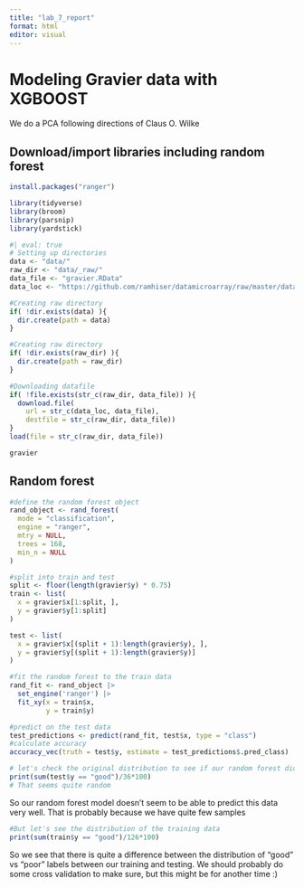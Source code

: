 ```yaml
---
title: "lab_7_report"
format: html
editor: visual
---
```


# Modeling Gravier data with XGBOOST

We do a PCA following directions of Claus O. Wilke

## Download/import libraries including random forest

```r
install.packages("ranger")
```

```r
library(tidyverse)
library(broom)
library(parsnip)
library(yardstick)
```

```r
#| eval: true
# Setting up directories
data <- "data/"
raw_dir <- "data/_raw/"
data_file <- "gravier.RData"
data_loc <- "https://github.com/ramhiser/datamicroarray/raw/master/data/"

#Creating raw directory
if( !dir.exists(data) ){
  dir.create(path = data)
}

#Creating raw directory
if( !dir.exists(raw_dir) ){
  dir.create(path = raw_dir)
}

#Downloading datafile
if( !file.exists(str_c(raw_dir, data_file)) ){
  download.file(
    url = str_c(data_loc, data_file),
    destfile = str_c(raw_dir, data_file))
}
load(file = str_c(raw_dir, data_file))
```

```r
gravier
```

## Random forest

```r
#define the random forest object
rand_object <- rand_forest(
  mode = "classification",
  engine = "ranger",
  mtry = NULL,
  trees = 168,
  min_n = NULL
)
```

```r
#split into train and test
split <- floor(length(gravier$y) * 0.75)
train <- list(
  x = gravier$x[1:split, ],
  y = gravier$y[1:split]
)

test <- list(
  x = gravier$x[(split + 1):length(gravier$y), ],
  y = gravier$y[(split + 1):length(gravier$y)]
)
```

```r
#fit the random forest to the train data
rand_fit <- rand_object |> 
  set_engine('ranger') |> 
  fit_xy(x = train$x,
         y = train$y)
```

```r
#predict on the test data
test_predictions <- predict(rand_fit, test$x, type = "class")
#calculate accuracy
accuracy_vec(truth = test$y, estimate = test_predictions$.pred_class)
```

```r
# let's check the original distribution to see if our random forest did well
print(sum(test$y == "good")/36*100)
# That seems quite random
```

So our random forest model doesn't seem to be able to predict this data very well. That is probably because we have quite few samples

```r
#But let's see the distribution of the training data
print(sum(train$y == "good")/126*100)
```

So we see that there is quite a difference between the distribution of "good" vs "poor" labels between our training and testing. We should probably do some cross validation to make sure, but this might be for another time :)
